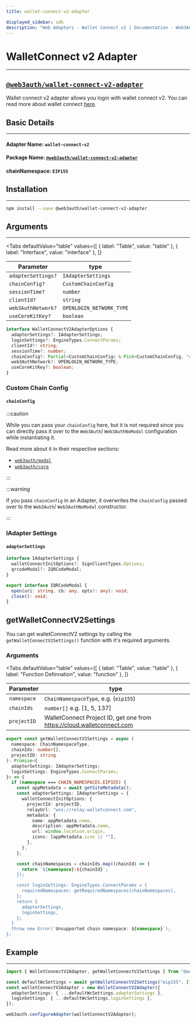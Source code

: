 ```yaml
---
title: wallet-connect-v2-adapter

displayed_sidebar: sdk
description: "Web Adapters - Wallet Connect v2 | Documentation - Web3Auth"
---
```


# WalletConnect v2 Adapter

---


## [`@web3auth/wallet-connect-v2-adapter`](https://npmjs.com/package/@web3auth/wallet-connect-v2-adapter)

Wallet connect v2 adapter allows you login with wallet connect v2. You can read more about wallet connect [here](https://docs.walletconnect.com/).

## Basic Details

---

#### Adapter Name: `wallet-connect-v2`

#### Package Name: [`@web3auth/wallet-connect-v2-adapter`](https://npmjs.com/package/@web3auth/wallet-connect-v2-adapter)

#### chainNamespace: `EIP155`

## Installation

---

```bash npm2yarn
npm install --save @web3auth/wallet-connect-v2-adapter
```

## Arguments

---

<Tabs
  defaultValue="table"
  values={[
    { label: "Table", value: "table" },
    { label: "Interface", value: "interface" },
  ]}
>

<TabItem value="table">

| Parameter          | type                     |
| ------------------ | ------------------------ |
| `adapterSettings?` | `IAdapterSettings`       |
| `chainConfig?`     | `CustomChainConfig`      |
| `sessionTime?`     | `number`                 |
| `clientId?`        | `string`                 |
| `web3AuthNetwork?` | `OPENLOGIN_NETWORK_TYPE` |
| `useCoreKitKey?`   | `boolean`                |

</TabItem>

<TabItem value="interface">

```ts
interface WalletConnectV2AdapterOptions {
  adapterSettings?: IAdapterSettings;
  loginSettings?: EngineTypes.ConnectParams;
  clientId?: string;
  sessionTime?: number;
  chainConfig?: Partial<CustomChainConfig> & Pick<CustomChainConfig, "chainNamespace">;
  web3AuthNetwork?: OPENLOGIN_NETWORK_TYPE;
  useCoreKitKey?: boolean;
}
```

</TabItem>

</Tabs>

### Custom Chain Config

#### `chainConfig`

:::caution

While you can pass your `chainConfig` here, but it is not required since you can directly pass it over to the `Web3Auth`/ `Web3AuthNoModal`
configuration while instantiating it.

Read more about it in their respective sections:

- [`web3auth/modal`](/sdk/web/modal/initialize#adding-a-custom-chain-configuration)
- [`web3auth/core`](/sdk/web/no-modal/initialize#adding-a-custom-chain-configuration)

:::

:::warning

If you pass `chainConfig` in an Adapter, it overwrites the `chainConfig` passed over to the `Web3Auth`/ `Web3AuthNoModal` constructor.

:::

### IAdapter Settings

#### `adapterSettings`

```ts
interface IAdapterSettings {
  walletConnectInitOptions?: SignClientTypes.Options;
  qrcodeModal?: IQRCodeModal;
}

export interface IQRCodeModal {
  open(uri: string, cb: any, opts?: any): void;
  close(): void;
}
```

## getWalletConnectV2Settings

You can get walletConnectV2 settings by calling the `getWalletConnectV2Settings()` function with it's required arguments.

### Arguments

<Tabs
  defaultValue="table"
  values={[
    { label: "Table", value: "table" },
    { label: "Function Definnation", value: "function" },
  ]}
>

<TabItem value="table">

| Parameter   | type                                                                   |
| ----------- | ---------------------------------------------------------------------- |
| `namespace` | `ChainNamespaceType`, e.g. (`eip155`)                                  |
| `chainIds`  | `number[]` e.g. [1, 5, 137]                                            |
| `projectID` | WalletConnect Project ID, get one from https://cloud.walletconnect.com |

</TabItem>

<TabItem value="function">

```ts
export const getWalletConnectV2Settings = async (
  namespace: ChainNamespaceType,
  chainIds: number[],
  projectID: string
): Promise<{
  adapterSettings: IAdapterSettings;
  loginSettings: EngineTypes.ConnectParams;
}> => {
  if (namespace === CHAIN_NAMESPACES.EIP155) {
    const appMetadata = await getSiteMetadata();
    const adapterSettings: IAdapterSettings = {
      walletConnectInitOptions: {
        projectId: projectID,
        relayUrl: "wss://relay.walletconnect.com",
        metadata: {
          name: appMetadata.name,
          description: appMetadata.name,
          url: window.location.origin,
          icons: [appMetadata.icon || ""],
        },
      },
    };

    const chainNamespaces = chainIds.map((chainId) => {
      return `${namespace}:${chainId}`;
    });

    const loginSettings: EngineTypes.ConnectParams = {
      requiredNamespaces: getRequiredNamespaces(chainNamespaces),
    };
    return {
      adapterSettings,
      loginSettings,
    };
  }
  throw new Error(`Unsupported chain namespace: ${namespace}`);
};
```

</TabItem>

</Tabs>

## Example

---

```ts
import { WalletConnectV2Adapter, getWalletConnectV2Settings } from "@web3auth/wallet-connect-v2-adapter";

const defaultWcSettings = await getWalletConnectV2Settings("eip155", [1, 5, 137], "04309ed1007e77d1f119b85205bb779d");
const walletConnectV2Adapter = new WalletConnectV2Adapter({
  adapterSettings: { ...defaultWcSettings.adapterSettings },
  loginSettings: { ...defaultWcSettings.loginSettings },
});

web3auth.configureAdapter(walletConnectV2Adapter);
```
